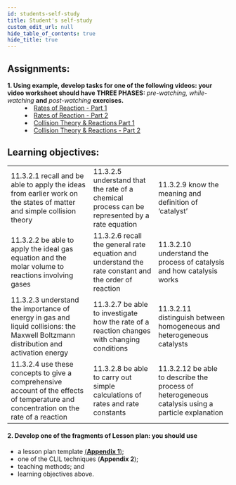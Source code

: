 ```yaml
---
id: students-self-study
title: Student's self-study
custom_edit_url: null
hide_table_of_contents: true
hide_title: true
---
```


## Assignments:

<dl>
  <dt>
    <strong>
      1. Using example, develop tasks for one of the following videos: your
      video worksheet should have THREE PHASES:
    </strong>
    <em> pre-watching, while-watching</em> <strong>and</strong> <em>
      post-watching
    </em> <strong>exercises.</strong>
  </dt>
  <dd>
    <li>
      <a href='https://youtu.be/NhdtqnEfa9w'>Rates of Reaction - Part 1</a>
    </li>
    <li>
      <a href='https://youtu.be/ExHV_cFWYSM'>Rates of Reaction - Part 2</a>
    </li>
    <li>
      <a href='https://youtu.be/SbapBWjDA74'>
        Collision Theory & Reactions Part 1
      </a>
    </li>
    <li>
      <a href='https://youtu.be/8ZhhqALrfxQ'>
        Collision Theory & Reactions - Part 2
      </a>
    </li>
  </dd>
</dl>

## Learning objectives:

<table>
  <tr>
    <td>
      11.3.2.1 recall and be able to apply the ideas from earlier work on the
      states of matter and simple collision theory
    </td>
    <td>
      11.3.2.5 understand that the rate of a chemical process can be represented
      by a rate equation
    </td>
    <td>11.3.2.9 know the meaning and definition of ‘catalyst’</td>
  </tr>
  <tr>
    <td>
      11.3.2.2 be able to apply the ideal gas equation and the molar volume to
      reactions involving gases
    </td>
    <td>
      11.3.2.6 recall the general rate equation and understand the rate constant
      and the order of reaction
    </td>
    <td>
      11.3.2.10 understand the process of catalysis and how catalysis works
    </td>
  </tr>
  <tr>
    <td>
      11.3.2.3 understand the importance of energy in gas and liquid collisions:
      the Maxwell Boltzmann distribution and activation energy
    </td>
    <td>
      11.3.2.7 be able to investigate how the rate of a reaction changes with
      changing conditions
    </td>
    <td>
      11.3.2.11 distinguish between homogeneous and heterogeneous catalysts
    </td>
  </tr>
  <tr>
    <td>
      11.3.2.4 use these concepts to give a comprehensive account of the effects
      of temperature and concentration on the rate of a reaction
    </td>
    <td>
      11.3.2.8 be able to carry out simple calculations of rates and rate
      constants
    </td>
    <td>
      11.3.2.12 be able to describe the process of heterogeneous catalysis using
      a particle explanation
    </td>
  </tr>
</table>

#### 2. Develop one of the fragments of Lesson plan: you should use

- a lesson plan template [(**Appendix 1**)](../appendix/appendix-1.mdx);
- one of the CLIL techniques (**Appendix 2**);
- teaching methods; and
- learning objectives above.

